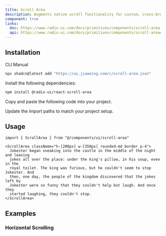 ```yaml
---
title: Scroll Area
description: Augments native scroll functionality for custom, cross-browser styling.
component: true
links:
  doc: https://www.radix-ui.com/docs/primitives/components/scroll-area
  api: https://www.radix-ui.com/docs/primitives/components/scroll-area#api-reference
---
```


<ComponentPreview
  name="scroll-area-demo"
  description="A scroll area component."
/>

## Installation

<CodeTabs>

<TabsList>
  <TabsTrigger value="cli">CLI</TabsTrigger>
  <TabsTrigger value="manual">Manual</TabsTrigger>
</TabsList>
<TabsContent value="cli">

```bash
npx shadcn@latest add "https://ui.jiaweing.com/c/scroll-area.json"
```

</TabsContent>

<TabsContent value="manual">

<Steps>

<Step>Install the following dependencies:</Step>

```bash
npm install @radix-ui/react-scroll-area
```

<Step>Copy and paste the following code into your project.</Step>

<ComponentSource name="scroll-area" title="components/ui/scroll-area.tsx" />

<Step>Update the import paths to match your project setup.</Step>

</Steps>

</TabsContent>

</CodeTabs>

## Usage

```tsx showLineNumbers
import { ScrollArea } from "@/components/ui/scroll-area"
```

```tsx showLineNumbers
<ScrollArea className="h-[200px] w-[350px] rounded-md border p-4">
  Jokester began sneaking into the castle in the middle of the night and leaving
  jokes all over the place: under the king's pillow, in his soup, even in the
  royal toilet. The king was furious, but he couldn't seem to stop Jokester. And
  then, one day, the people of the kingdom discovered that the jokes left by
  Jokester were so funny that they couldn't help but laugh. And once they
  started laughing, they couldn't stop.
</ScrollArea>
```

## Examples

### Horizontal Scrolling

<ComponentPreview name="scroll-area-horizontal-demo" />
